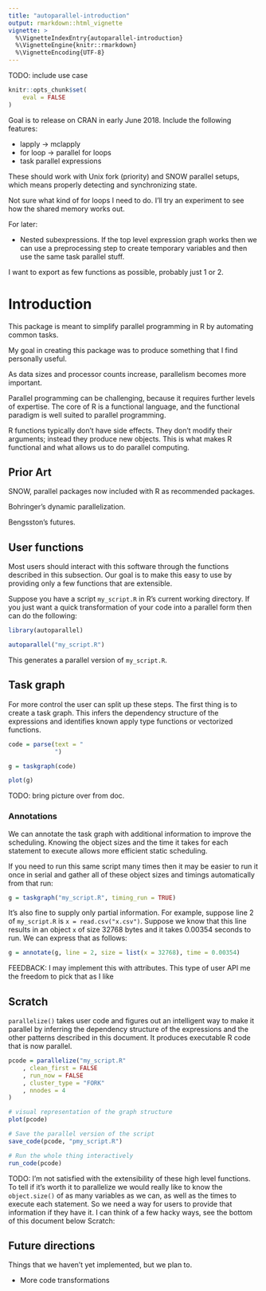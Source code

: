 ```yaml
---
title: "autoparallel-introduction"
output: rmarkdown::html_vignette
vignette: >
  %\VignetteIndexEntry{autoparallel-introduction}
  %\VignetteEngine{knitr::rmarkdown}
  %\VignetteEncoding{UTF-8}
---
```


TODO: include use case

```r
knitr::opts_chunk$set(
    eval = FALSE
)
```

Goal is to release on CRAN in early June 2018. 
Include the following features:

- lapply -> mclapply
- for loop -> parallel for loops
- task parallel expressions

These should work with Unix fork (priority) and SNOW parallel setups, which
means properly detecting and synchronizing state.

Not sure what kind of for loops I need to do. I'll try an experiment to see
how the shared memory works out.

For later:

- Nested subexpressions. If the top level expression graph works then
  we can use a preprocessing step to create temporary variables and then
  use the same task parallel stuff.

I want to export as few functions as possible, probably just 1 or 2.

# Introduction

This package is meant to simplify parallel programming in R by automating
common tasks.

My goal in creating this package was to produce something that I find
personally useful.

As data sizes and processor counts increase, parallelism becomes more
important.

Parallel programming can be challenging, because it requires further levels
of expertise. The core of R is a functional language, and the functional
paradigm is well suited to parallel programming. 

R functions typically don't have side effects. They don't modify their
arguments; instead they produce new objects. This is what makes R
functional and what allows us to do parallel computing.


## Prior Art

SNOW, parallel packages now included with R as recommended packages.

Bohringer's dynamic parallelization.

Bengsston's futures.


## User functions

Most users should interact with this software through the functions
described in this subsection. Our goal is to make this easy to use by
providing only a few functions that are extensible. 

Suppose you have a script `my_script.R` in R's current working directory.
If you just want a quick transformation of your code into a parallel form
then can do the following:

```R
library(autoparallel)

autoparallel("my_script.R")
```

This generates a parallel version of `my_script.R`.

## Task graph

For more control the user can split up these steps. The first thing is to
create a task graph. This infers the dependency structure of the
expressions and identifies known apply type functions or vectorized
functions.

```r

code = parse(text = "
             ")

g = taskgraph(code)

plot(g)
```

TODO: bring picture over from doc.



### Annotations

We can annotate the task graph with additional information to improve the
scheduling. Knowing the object sizes and the time it takes for each
statement to execute allows more efficient static scheduling.

If you need to run this same
script many times then it may be easier to run it once in serial and
gather all of these object sizes and timings automatically from that run:

```r
g = taskgraph("my_script.R", timing_run = TRUE)
```

It's also fine to supply only partial information. 
For example, suppose line 2 of `my_script.R` is `x =
read.csv("x.csv")`.  Suppose we know that this line results
in an object `x` of size 32768 bytes and it takes 0.00354 seconds to run. We can express that as follows:


```r
g = annotate(g, line = 2, size = list(x = 32768), time = 0.00354)
```
FEEDBACK: I may implement this with attributes. This type of user API
me the freedom to pick that as I like




## Scratch

`parallelize()` takes user code and figures out an intelligent way to make
it parallel by inferring the dependency structure of the expressions and
the other patterns described in this document. It produces executable R
code that is now parallel.

```R

pcode = parallelize("my_script.R"
    , clean_first = FALSE
    , run_now = FALSE
    , cluster_type = "FORK"
    , nnodes = 4
)

# visual representation of the graph structure
plot(pcode)

# Save the parallel version of the script
save_code(pcode, "pmy_script.R")

# Run the whole thing interactively
run_code(pcode)

```

TODO: I'm not satisfied with the extensibility of these high level
functions. To tell if it's worth it to parallelize we would really like to
know the `object.size()` of as many variables as we can, as well as the
times to execute each statement. So we need a way for users to provide that
information if they have it. I can think of a few hacky ways, see the
bottom of this document below Scratch:

## Future directions

Things that we haven't yet implemented, but we plan to.

- More code transformations
